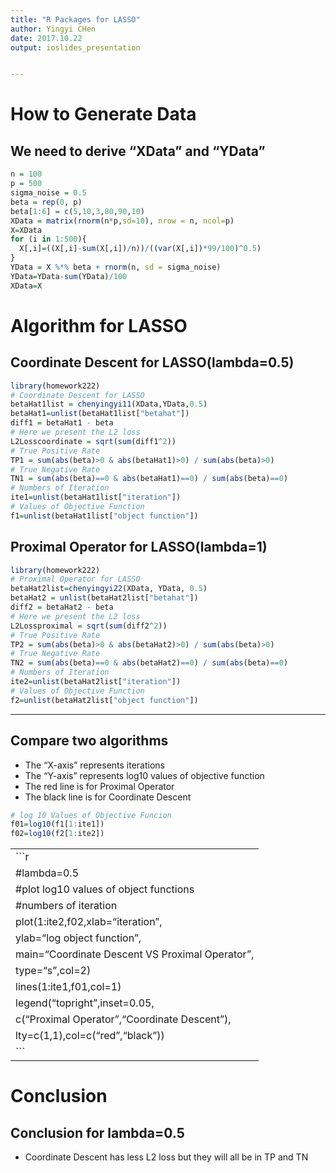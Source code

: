 ```yaml
---
title: "R Packages for LASSO"
author: Yingyi CHen
date: 2017.10.22
output: ioslides_presentation


---
```

  
# How to Generate Data
  
## We need to derive "XData" and "YData"  
```r
n = 100
p = 500
sigma_noise = 0.5
beta = rep(0, p)
beta[1:6] = c(5,10,3,80,90,10)
XData = matrix(rnorm(n*p,sd=10), nrow = n, ncol=p)
X=XData
for (i in 1:500){
  X[,i]=((X[,i]-sum(X[,i])/n))/((var(X[,i])*99/100)^0.5)
}
YData = X %*% beta + rnorm(n, sd = sigma_noise)
YData=YData-sum(YData)/100
XData=X
```


# Algorithm for LASSO

## Coordinate Descent for LASSO(lambda=0.5)
```r
library(homework222)
# Coordinate Descent for LASSO
betaHat1list = chenyingyi11(XData,YData,0.5)
betaHat1=unlist(betaHat1list["betahat"])
diff1 = betaHat1 - beta
# Here we present the L2 loss
L2Losscoordinate = sqrt(sum(diff1^2))
# True Positive Rate
TP1 = sum(abs(beta)>0 & abs(betaHat1)>0) / sum(abs(beta)>0)
# True Negative Rate
TN1 = sum(abs(beta)==0 & abs(betaHat1)==0) / sum(abs(beta)==0)
# Numbers of Iteration
ite1=unlist(betaHat1list["iteration"])
# Values of Objective Function
f1=unlist(betaHat1list["object function"])
```


## Proximal Operator for LASSO(lambda=1)
```r
library(homework222)
# Proximal Operator for LASSO
betaHat2list=chenyingyi22(XData, YData, 0.5)
betaHat2 = unlist(betaHat2list["betahat"])
diff2 = betaHat2 - beta
# Here we present the L2 loss
L2Lossproximal = sqrt(sum(diff2^2))
# True Positive Rate
TP2 = sum(abs(beta)>0 & abs(betaHat2)>0) / sum(abs(beta)>0)
# True Negative Rate
TN2 = sum(abs(beta)==0 & abs(betaHat2)==0) / sum(abs(beta)==0)
# Numbers of Iteration
ite2=unlist(betaHat2list["iteration"])
# Values of Objective Function
f2=unlist(betaHat2list["object function"])
```
---

## Compare two algorithms
- The "X-axis" represents iterations
- The "Y-axis" represents log10 values of objective function
- The red line is for Proximal Operator 
- The black line is for Coordinate Descent
```r
# log 10 Values of Objective Funcion
f01=log10(f1[1:ite1])
f02=log10(f2[1:ite2])
```

---
```r
#lambda=0.5
#plot log10 values of object functions
#numbers of iteration
plot(1:ite2,f02,xlab="iteration",
     ylab="log object function",
     main="Coordinate Descent VS Proximal Operator ",
     type="s",col=2)
lines(1:ite1,f01,col=1)
legend("topright",inset=0.05,
       c("Proximal Operator","Coordinate Descent"),
       lty=c(1,1),col=c("red","black"))
```
--- 
# Conclusion
## Conclusion for lambda=0.5
- Coordinate Descent has less L2 loss but they will all be in TP and TN